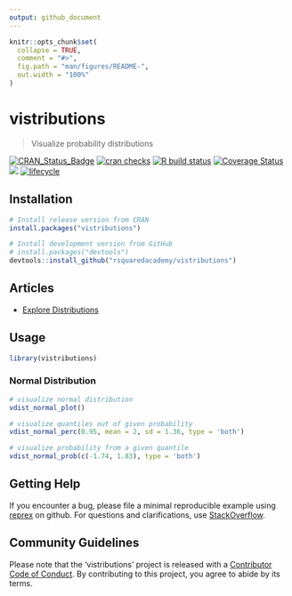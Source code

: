 ```yaml
---
output: github_document
---
```


<!-- README.md is generated from README.Rmd. Please edit that file -->

```r
knitr::opts_chunk$set(
  collapse = TRUE,
  comment = "#>",
  fig.path = "man/figures/README-",
  out.width = "100%"
)
```
# vistributions

> Visualize probability distributions

<!-- badges: start -->
[![CRAN_Status_Badge](https://www.r-pkg.org/badges/version/vistributions)](https://cran.r-project.org/package=vistributions) [![cran checks](https://cranchecks.info/badges/summary/vistributions)](https://cran.r-project.org/web/checks/check_results_vistributions.html) 
[![R build status](https://github.com/rsquaredacademy/vistributions/workflows/R-CMD-check/badge.svg)](https://github.com/rsquaredacademy/vistributions/actions)
[![Coverage Status](https://img.shields.io/codecov/c/github/rsquaredacademy/vistributions/master.svg)](https://codecov.io/github/rsquaredacademy/vistributions?branch=master) [![](https://cranlogs.r-pkg.org/badges/grand-total/vistributions)](https://cran.r-project.org/package=vistributions) [![lifecycle](https://img.shields.io/badge/lifecycle-maturing-blue.svg)](https://www.tidyverse.org/lifecycle/#maturing)
<!-- badges: end -->

## Installation

```r
# Install release version from CRAN
install.packages("vistributions")

# Install development version from GitHub
# install.packages("devtools")
devtools::install_github("rsquaredacademy/vistributions")
```

## Articles

- [Explore Distributions](https://vistributions.rsquaredacademy.com/articles/introduction_to_vistributions.html)

## Usage

```r
library(vistributions)
```

### Normal Distribution

```r
# visualize normal distribution
vdist_normal_plot()

# visualize quantiles out of given probability
vdist_normal_perc(0.95, mean = 2, sd = 1.36, type = 'both')

# visualize probability from a given quantile
vdist_normal_prob(c(-1.74, 1.83), type = 'both')
```

## Getting Help

If you encounter a bug, please file a minimal reproducible example using 
[reprex](https://reprex.tidyverse.org/index.html) on github. For questions 
and clarifications, use [StackOverflow](https://stackoverflow.com/).

## Community Guidelines

Please note that the 'vistributions' project is released with a [Contributor Code of Conduct](CODE_OF_CONDUCT.md). By contributing to this project, you agree to abide by its terms.
